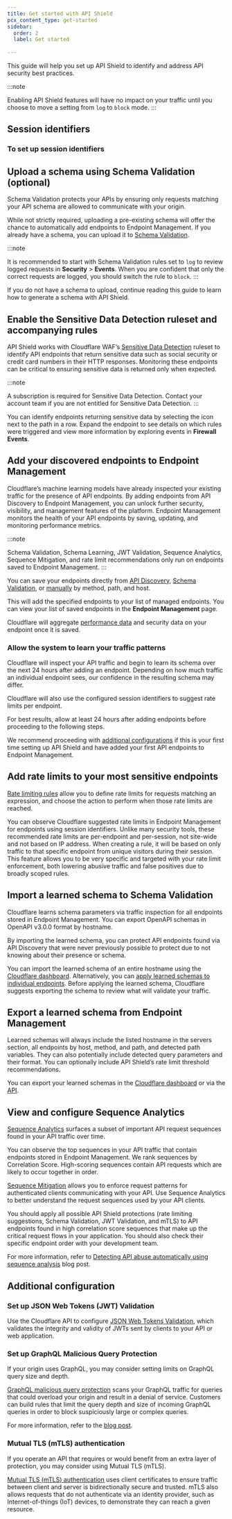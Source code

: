 ```yaml
---
title: Get started with API Shield
pcx_content_type: get-started
sidebar:
  order: 2
  label: Get started
  
---
```



This guide will help you set up API Shield to identify and address API security best practices.

:::note

Enabling API Shield features will have no impact on your traffic until you choose to move a setting from `log` to `block` mode. 
:::

## Session identifiers

<Render file="session-identifiers" />

### To set up session identifiers

<Render file="set-up-session-identifiers" />

## Upload a schema using Schema Validation (optional)

Schema Validation protects your APIs by ensuring only requests matching your <GlossaryTooltip term="API schema">API schema</GlossaryTooltip> are allowed to communicate with your origin.

While not strictly required, uploading a pre-existing schema will offer the chance to automatically add endpoints to Endpoint Management. If you already have a schema, you can upload it to [Schema Validation](/api-shield/security/schema-validation/).

:::note

It is recommended to start with Schema Validation rules set to `log` to review logged requests in **Security** > **Events**. When you are confident that only the correct requests are logged, you should switch the rule to `block`. 
:::

If you do not have a schema to upload, continue reading this guide to learn how to generate a schema with API Shield.

## Enable the Sensitive Data Detection ruleset and accompanying rules

API Shield works with Cloudflare WAF’s [Sensitive Data Detection](/api-shield/management-and-monitoring/#sensitive-data-detection) ruleset to identify <GlossaryTooltip term="API endpoint">API endpoints</GlossaryTooltip> that return sensitive data such as social security or credit card numbers in their HTTP responses. Monitoring these endpoints can be critical to ensuring sensitive data is returned only when expected.

:::note

A subscription is required for Sensitive Data Detection. Contact your account team if you are not entitled for Sensitive Data Detection. 
:::

You can identify endpoints returning sensitive data by selecting the icon next to the path in a row. Expand the endpoint to see details on which rules were triggered and view more information by exploring events in **Firewall Events**.

## Add your discovered endpoints to Endpoint Management

Cloudflare’s machine learning models have already inspected your existing traffic for the presence of API endpoints. By adding endpoints from API Discovery to Endpoint Management, you can unlock further security, visibility, and management features of the platform. Endpoint Management monitors the health of your API endpoints by saving, updating, and monitoring performance metrics.

:::note

Schema Validation, Schema Learning, JWT Validation, Sequence Analytics, Sequence Mitigation, and rate limit recommendations only run on endpoints saved to Endpoint Management. 
:::

You can save your endpoints directly from [API Discovery](/api-shield/management-and-monitoring/#add-endpoints-from-api-discovery), [Schema Validation](/api-shield/management-and-monitoring/#add-endpoints-from-schema-validation), or [manually](/api-shield/management-and-monitoring/#add-endpoints-manually) by method, path, and host.

This will add the specified endpoints to your list of managed endpoints. You can view your list of saved endpoints in the **Endpoint Management** page.

Cloudflare will aggregate [performance data](/api-shield/management-and-monitoring/#endpoint-performance-analysis) and security data on your endpoint once it is saved.

### Allow the system to learn your traffic patterns

Cloudflare will inspect your API traffic and begin to learn its schema over the next 24 hours after adding an endpoint. Depending on how much traffic an individual endpoint sees, our confidence in the resulting schema may differ.

Cloudflare will also use the configured session identifiers to suggest rate limits per endpoint.

For best results, allow at least 24 hours after adding endpoints before proceeding to the following steps.

We recommend proceeding with [additional configurations](/api-shield/get-started/#additional-configuration) if this is your first time setting up API Shield and have added your first API endpoints to Endpoint Management.

## Add rate limits to your most sensitive endpoints

[Rate limiting rules](/waf/rate-limiting-rules/) allow you to define rate limits for requests matching an expression, and choose the action to perform when those rate limits are reached.

You can observe Cloudflare suggested rate limits in Endpoint Management for endpoints using session identifiers. Unlike many security tools, these recommended rate limits are per-endpoint and per-session, not site-wide and not based on IP address. When creating a rule, it will be based on only traffic to that specific endpoint from unique visitors during their session. This feature allows you to be very specific and targeted with your rate limit enforcement, both lowering abusive traffic and false positives due to broadly scoped rules.

## Import a learned schema to Schema Validation

Cloudflare learns schema parameters via traffic inspection for all endpoints stored in Endpoint Management. You can export OpenAPI schemas in OpenAPI v3.0.0 format by hostname.

By importing the learned schema, you can protect API endpoints found via API Discovery that were never previously possible to protect due to not knowing about their presence or schema.

You can import the learned schema of an entire hostname using the [Cloudflare dashboard](/api-shield/security/schema-validation/#add-validation-by-applying-a-learned-schema-to-an-entire-hostname). Alternatively, you can [apply learned schemas to individual endpoints](/api-shield/security/schema-validation/#add-validation-by-applying-a-learned-schema-to-a-single-endpoint). Before applying the learned schema, Cloudflare suggests exporting the schema to review what will validate your traffic.

## Export a learned schema from Endpoint Management

Learned schemas will always include the listed hostname in the servers section, all endpoints by host, method, and path, and detected path variables. They can also potentially include detected query parameters and their format. You can optionally include API Shield’s rate limit threshold recommendations.

You can export your learned schemas in the [Cloudflare dashboard](/api-shield/management-and-monitoring/#export-a-schema) or via the [API](/api/resources/api_gateway/subresources/schemas/methods/list/).

## View and configure Sequence Analytics

[Sequence Analytics](/api-shield/security/sequence-analytics/) surfaces a subset of important API request sequences found in your API traffic over time.

You can observe the top sequences in your API traffic that contain endpoints stored in Endpoint Management. We rank sequences by Correlation Score. High-scoring sequences contain API requests which are likely to occur together in order.

[Sequence Mitigation](/api-shield/security/sequence-mitigation/) allows you to enforce request patterns for authenticated clients communicating with your API. Use Sequence Analytics to better understand the request sequences used by your API clients.

You should apply all possible API Shield protections (rate limiting suggestions, Schema Validation, JWT Validation, and mTLS) to API endpoints found in high correlation score sequences that make up the critical request flows in your application. You should also check their specific endpoint order with your development team.

For more information, refer to [Detecting API abuse automatically using sequence analysis](https://blog.cloudflare.com/api-sequence-analytics) blog post.

## Additional configuration

### Set up JSON Web Tokens (JWT) Validation

Use the Cloudflare API to configure [JSON Web Tokens Validation](/api-shield/security/jwt-validation/), which validates the integrity and validity of JWTs sent by clients to your API or web application.

### Set up GraphQL Malicious Query Protection

If your origin uses GraphQL, you may consider setting limits on GraphQL query size and depth.

[GraphQL malicious query protection](/api-shield/security/graphql-protection/configure/) scans your GraphQL traffic for queries that could overload your origin and result in a denial of service. Customers can build rules that limit the query depth and size of incoming GraphQL queries in order to block suspiciously large or complex queries.

For more information, refer to the [blog post](https://blog.cloudflare.com/protecting-graphql-apis-from-malicious-queries/).

### Mutual TLS (mTLS) authentication

If you operate an API that requires or would benefit from an extra layer of protection, you may consider using Mutual TLS (mTLS).

[Mutual TLS (mTLS) authentication](/api-shield/security/mtls/) uses client certificates to ensure traffic between client and server is bidirectionally secure and trusted. mTLS also allows requests that do not authenticate via an identity provider, such as Internet-of-things (IoT) devices, to demonstrate they can reach a given resource.
